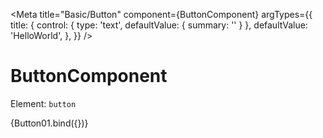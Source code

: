 
<Meta
  title="Basic/Button"
  component={ButtonComponent}
  argTypes={{
    title: {
      control: { type: 'text', defaultValue: { summary: '' } },
      defaultValue: 'HelloWorld',
    },
  }}
/>

# ButtonComponent

Element: `button`


<Story name="Button">{Button01.bind({})}</Story>
